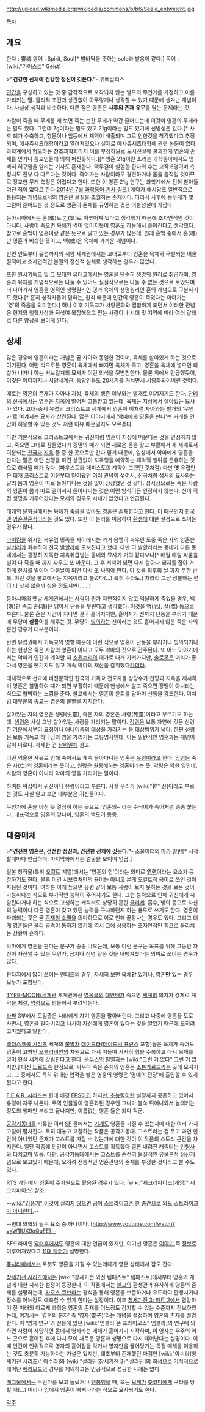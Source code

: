 http://upload.wikimedia.org/wikipedia/commons/b/b6/Seele_entweicht.jpg

[[목차]]
== 개요 ==
한자 : 靈魂
영어 : Spirit, Soul[* 발바닥을 뜻하는 sole과 발음이 같다.]
독어 : [wiki:"가이스트" Geist]

>'''"건강한 신체에 건강한 정신이 깃든다."'''- 유베날리스

[[인간]]을 구성하고 있는 것 중 감각적으로 포착되지 않는 별도의 무언가를 가정하고 이를 가리키는 말. 물리적 조건과 상관없이 아무렇게나 생각할 수 있기 때문에 생겨난 개념이다. 사실상 생각과 비슷하다. 다른 점은 영혼은 '''사후의 존재 유무'''를 담는 문제라는 것.  

사람이 죽을 때 무게를 재 보면 죽는 순간 무게가 약간 줄어드는데 이것이 영혼의 무게라는 말도 있다. 그런데 7g이라는 말도 있고 21g이라는 말도 있기에 신빙성은 없다.[* 사후 폐가 수축하고, 항문이나 입등에서 체액이 배출되며 그로 인한것을 착각했다고 추정되며, 메사츄세츠대학이라고 알려져있으나 실제로 메사츄세츠대학에 관련 논문이 없다. 과학계에서 혐오하는 창조과학회마저 이를 부정하므로 도시전설에 불과한게 영혼의 존재를 믿거나 종교인들에 의해 퍼진듯하다.][* 영혼 21g이란 소리는 과학동아에서도 명백히 허구임을 알리는 기사도 존재한다. 맥두걸이 실험한 환자의 수는 고작 6명이며 측정치도 전부 다 다르다는 것이다. 죽어가는 사람이라도 경련하거나 몸을 움직일 것이므로 정교한 무게 측정은 어렵다고 한다. 또한 이 영혼 21g 연구는 과학계에서 전혀 받아들여진 적이 없다고 한다.[http://science.dongascience.com/articleviews/group-view?acIdx=13230&acCode=5&page=1 2014년 7월 과학동아 기사 링크]] 게다가 애시당초 일반적으로 통용되는 개념으로서의 영혼은 물질을 초월하는 존재이다. 따라서 사후에 몸무게가 몇 그람이 줄어드는 것 정도로 영혼의 존재를 규명하는 것은 어불성설에 가깝다.

동아시아에서는 혼(魂)도 [[기]](氣)로 이루어져 있다고 생각했기 때문에 초자연적인 것이 아니다. 사람이 죽으면 육체가 썩어 없어지듯이 영혼도 하늘에서 흩어진다고 생각했다. 참고로 혼백이 영혼이랑 같은 뜻으로 알고 있는 경우가 많은데, 원래 혼백 중에서 혼(魂)만 영혼과 비슷한 뜻이고, 백(魄)은 육체에 가까운 개념이다.

반면 인도부터 유럽까지의 서양 세계관에서는 고대로부터 영혼을 육체와 구별되는 비물질적이고 초자연적인 불멸의 정신적 실체로 생각하는 경우가 많았다. 

또한 원시기독교 및 그 모태인 유대교에서는 영혼을 단순히 생명의 원리로 취급하여, 영혼과 육체를 개념적으로는 나눌 수 있어도 실질적으로는 나눌 수 없는 것으로 보았으며 더 나아가서 영혼을 영적인 생명원리인 영과 육체의 생명원리인 혼의 개념으로 구분하기도 했다.[* 흔히 성직자들이  말하는, 원죄 때문에 인간의 영혼이 죽었다는 이야기는 '영'의 죽음을 의미한다.] 허나 이후 기독교가 서양문화와 결합하게 되면서 이러한 관념은 현지의 철학사상과 뒤섞여 복잡해졌고 믿는 사람이나 시대 및 지역에 따라 여러 갈래로 다른 양상을 보이게 된다.

== 상세 ==
많은 경우에 영혼이라는 개념은 곧 자아와 동일한 것이며, 육체를 살아있게 하는 것으로 여겨진다. 어떤 식으로든 영혼이 육체에서 빠지면 육체가 죽고, 영혼을 육체에 넣으면 되살아 나거나 하는 서브컬쳐의 묘사가 이런 의식을 뒷받침한다. 물론 위에서 언급했듯이, 이것은 어디까지나 서양세계관. 동양인들도 20세기를 거치면서 서양화되어버린 것이다.

때로는 영혼의 존재가 자아나 지성, 육체의 생존 여부와는 별개로 여겨지기도 한다. [[단테]]의 [[신곡]]에서는 영혼은 [[지옥]]에 떨어져 고통받고 있는데, 육체는 지상에서 살아있는 묘사가 있다. 고대-중세 유럽의 크리스트교 세계에서 영혼이 이처럼 자아와는 별개의 ‘무언가’로 여겨지는 묘사가 산견된다. 많은 이야기에서 '[[악마]]에게 영혼을 판다'는 거래를 인간이 허용할 수 있는 것도 저런 이유 때문일지도 모르겠다. 

다만 기본적으로 크리스트교에서는 귀신처럼 영혼이 지상에 머문다는 것을 인정하지 않고, 죽으면 그대로 잠들었다가 종말의 때가 되면 새로운 몸을 갖고 부활해서 새 세계로서 이분되는 [[천국]]과 [[지옥]] 둘 중 한 곳으로만 간다 믿기 때문에, 일상에서 악마에게 영혼을 판다는 말은 어떤 선행을 하건 상관없이 지옥행을 예약하는 패악적 행위를 은유하는 것으로 해석될 때가 많다. (파우스트와 메피스토의 계약이 그랬던 것처럼) 다만 옛 유럽인은 대개 크리스트교 이전부터 믿어왔던 여러 관념이 섞여서, [[신곡]]처럼 성서의 묘사와는 달리 몸과 영혼이 따로 돌아다니는 것을 많이 상상했던 것 같다. 성서상으로는 죽은 사람의 영혼이 몸과 따로 떨어져서 돌아다니는 것은 어떤 방식이든 인정하지 않는다. 신이 직접 생명을 거두어갔다는 모세의 경우도 시체가 없었다고 언급된다. 

대개의 문화권에서는 육체가 [[죽음]]을 맞아도 영혼은 존재한다고 한다. 이 때문인지 [[한국]]엔 [[영혼결혼식]]이라는 것도 있다. 또한 이 논리를 이용하여 [[환생]]에 대한 설정으로 쓰이는 경우가 많다.

[[바이킹]]을 위시한 북유럽 민족들 사이에서는 과거 용맹히 싸우던 도중 죽은 자의 영혼은 [[발키리]]가 회수하여 천국 [[발할라]]에 모셔진다고 했다. 다만 이 발할라라는 동네가 다른 동네에서는 굉장히 지독한 지옥취급받는 동네와 묘사가 거의 같다보니[* 매일 매일 싸움을 벌여 다 죽을 때 까지 싸우고 또 싸운다. 그 후 저녁이 되면 다시 살아나 돼지를 잡아 거하게 잔치를 벌이며 다음날이 되면 다시 또 싸워야 한다. 이 것을 최후의 날 까지 무한 반복, 이런 것을 불교에서는 지옥이라고 불렀다(...) 특히 수라도.] 차라리 그냥 성불하는 편이 더 낫지 않을까 싶을 정도지만(……)

동아시아의 옛날 세계관에서는 사람이 뭔가 자연적이지 않고 억울하게 죽었을 경우, 백(魄)만 죽고 혼(魂)은 남아서 난동을 부린다고 생각했다. 이것을 액(厄), 살(煞) 등으로 부른다. 물론 혼은 시간이 지나면 결국 흩어지지만, 흩어지기 전까지 난동을 부리기 때문에 무당이 '''살풀이'''를 해주는 것. 무당이 [[빙의]]하는 신이라는 것도 흩어지지 않은 죽은 자의 혼인 경우가 대부분이다.

반면 유럽권에서 기독교의 영향 때문에 이런 식으로 영혼이 난동을 부리거나 빙의되거나 하는 현상은 죽은 사람의 영혼이 아니고 모두 악마의 짓으로 간주된다. 또 어느 이야기에서는 악마가 인간과 계약할 때 [[소원수리]]의 대가로 대개 가져가지만, [[솔로몬]]은 머리가 좋아서 영혼을 뺏기지도 않고 계속 악마의 재산을 갈취했다[[카더라]].

대체적으로 선교에 비전문적인 한국의 기독교 전도자들 상당수가 천당과 지옥을 제시하며 영혼은 불멸하여 때가 되면 부활하기 때문에 현생에서 살고 죽으면 장땡이 아니라는 식으로 협박하는 느낌을 준다. 불교에서는 영혼의 윤회를 말하며 선행을 강조한다. 이처럼 대부분의 종교는 영혼의 불멸을 지지한다.

살아있는 자의 영혼은 생령(生靈), 죽은 자의 영혼은 사령(死靈)이라고 부르기도 하는데, [[생령]]은 사실 그냥 살아있는 사람을 가리키는 말이다. [[정령]]은 보통 자연에 깃든 신령한 기운에서부터 요정이나 애니미즘의 대상을 가리키는 등 대상범위가 넓다. 한편 [[성령]]은 보통 기독교 하나님의 영을 가리키는 고유명사인데, 이는 일반적인 영혼과는 개념이 많이 다르다. 자세한 건 [[삼위일체]] 참고. 

어떤 억울한 사유로 인해 죽어서도 계속 돌아다니는 영혼은 [[유령]]이라고 한다. [[망령]]은 죽은 자(亡)의 영혼이라는 뜻이고, 원령은 원통해하는 영혼이라는 뜻. 악령은 악한 영인데, 사람의 영혼이 아니라 악마의 영을 가리키는 말이다.

하여튼 싸잡아서 귀신이나 유령이라고 부른다. 사실 우리가 [wiki:"神" 신]이라고 부르는 것도 사실 알고 보면 대부분은 귀신들이다.

무언가에 혼을 바친 듯 열심히 하는 뜻으로 '영혼의~'라는 수식어가 속어처럼 종종 붙는다. 대표적으로 영혼의 맞다이, 영혼의 백도어 등등.


== 대중매체 ==

>'''"건전한 영혼은, 건전한 정신과, 건전한 신체에 깃든다."'''- 소울이터의 [[마카 알반]][* 시작할때마다 언급하며, 마지막화에서는 얼굴을 보이며 언급.]

일본 창작물(특히 [[오컬트]] 계열)에서는 '영혼의 힘'이라는 의미로 '''[[영력]]'''이라는 요소가 등장하기도 한다. 물론 이건 서브컬쳐만의 용어는 아니고 본래 오컬트적 용어로 쓰인 것이 차용된 것이다. 여하튼 이게 높으면 유령 같이 보통 사람이 보지 못하는 것을 보는 것이 가능하다는 식으로 부가적인 능력이 주어지기도 한다. 그런 능력으로 인해 귀신에게 시달린다거나 하는 식으로 고생하는 캐릭터도 상당히 흔한 [[클리셰]]. 흡수, 빙의 등으로 자신의 능력이나 다른 영혼이 갖고 있던 능력을 구사하던지 하는 용도로 쓰기도 한다. 영혼이 파괴되는 것은 곧 [[존재의 소멸]]을 의미하므로 이로 인해 끝장나는 경우도 있다. 그리고 대개 영혼들은 물리 공격이 통하지 않기에 역시 그에 상응하는 초자연적인 힘으로 물리치는 상황이 흔하다. 

악마에게 영혼을 판다는 문구가 종종 나오는데, 보통 이런 문구는 목표를 위해 그동안 자신이 자신일 수 있는 무언가, 긍지나 신념 같은 것을 내팽겨쳤다는 의미로 쓰이는 경우가 많다.

판타지에서 많이 쓰이는 [[언데드]]의 경우, 자세히 보면 육체'''만''' 있거나, 영혼'''만''' 있는 경우 모두가 포함된다.

[[TYPE-MOON/세계관]] 세계관에선 [[영웅]]급의 [[대인배]]가 죽으면 [[세계]]의 의지가 강제로 계약을 체결, [[영령]]으로 만들어서 부려먹는다.

[[타짜]] 3부에서 도일출은 나라에게 자기 영혼을 팔아버린다. 그리고 나중에 영혼을 도로 사면서, 영혼을 팔아버리고 나서야 자신에게 영혼이 있다는 것을 알았기 때문에 오히려 고마웠다고 말한다.

[[엘더스크롤 시리즈]] 세계의 [[불멸자]] [[데이드라]]([[데이드릭 프린스]] 포함)들은 육체가 죽어도 영혼이 고향인 [[오블리비언]]의 차원으로 가서 떠돌며 서서히 힘을 수복하고 다시 육체를 얻어 현실 세계에 강림한다고 한다. [[문두스]]의 [[필멸자]]는 [wiki:"그런 거 없다" 그런 거 없지만.] 대신 [[노르드]]족 한정으로, 싸우다 죽은 존재의 영혼은 [[소븐가르드]]라는 곳에 모셔지고, 그 중에서도 특히 위대한 업적을 쌓은 영웅의 영령은 '명예의 전당'에 출입할 수 있게 된다고 한다.

[[F.E.A.R. 시리즈]]는 현대 배경 [[FPS]]이긴 하지만, [[초능력]]이란 설정까지 공존하고 있어서 유령이 자주 나온다. 주역 인물들이 영혼화된 경우엔 그나마 불쑥 튀어나와서 놀래키는 정도의 행패만 부리고 끝나지만, 이름없는 영혼 들은 죄다 적군.

[[공각기동대]]를 비롯한 여러 [[SF]] 물에서는 [[기계]]도 영혼을 가질 수 있는지에 대한 여러 가지 고찰이 펼쳐진다. 특히 대놓고 고찰하는 작품은 공각기동대. 고스트라는 걸 두고 과연 인간이 아니었던 존재가 고스트를 가질 수 있는가에 대한 것이 이 작품의 스토리 근간을 차지한다. 일단 작중에 인간이 아니면서 고스트를 획득했다 결론 내려진 캐릭터는 [[인형사]]와 [[타치코마]] 일동. 다만, 공각기동대에서는 고스트를 순전히 물질적인 유물론적 정신개념으로 보고있기 때문에, 오히려 전통적인 영혼관념의 존재를 부정한 것이라고 볼 수도 있다.

[[RTS]] 게임에서 영혼이 주자원으로 활용된 경우가 있다. [wiki:"새크리파이스(게임)" 새크라파이스] 참조.

--[[wiki:"김풍기" 이것이 실리지 않으면 공이 스트라이크존 한 중간으로 와도 스트라이크가 아니란다.]]--

--현대 의학의 필수 요소 중 하나이다. [http://www.youtube.com/watch?v=W1IUX9oQuFE]--

SF드라마인 [[닥터후]]에서도 영혼에 대한 언급이 있지만, 여기선 영혼은 [[이야기]],즉 [[정보]]로 이루어져있다고 [[11대 닥터]]가 설명한다.

[[퓨처라마]]에서는 로봇도 영혼을 가질 수 있는데다가 영혼 상태에서 잠도 잔다.

[[창세기전 시리즈]]에서는 [wiki:"창세기전 외전 템페스트" 템페스트]에서부터 영혼의 개념에 대한 자세한 설정이 등장한다. 이 작품에서는 [[불교]]의 환생관과 유사하게 영혼의 존재를 설명하는데, [[카오스 큐브]]라는 광석을 통해 영혼을 보존하거나 유도하여 환생시기나 장소를 어느정도 예측할 수 있게 한다는 설정이다. 이후 [[창세기전 3: 파트 2]]에서 멸망하기 전 미래의 아르케 과학은 영혼의 존재를 어느정도 감지할 수 있는 수준까지 진보하였는데, 여기서는 '영혼의 분자' 즉 '영자(靈子)'라는 개념을 설정하여 영혼의 존재를 설명한다. 이 '영자 연구'의 선봉에 있던 [wiki:"엠블라 폰 프라이오스" 엠블라]의 연구에 의하면 사람이 사망하면 몸에서 영자라는 개체가 흩어지기 시작하며, 이 영자는 우주의 어느 곳으로 흩어진 후에 다시 모여 새로운 영혼과 생명으로 다시 태어난다는 설명이다. 이 때 인간이 인위적으로 영자의 흩어짐을 막거나 영자만을 끌어당기는 특정 매체를 이용하는 것도 충분히 가능하다는 가설은 있지만, 태초부터 존재했던 마검인 [wiki:"아수라(창세기전 시리즈)" 아수라]와 [wiki:"살라딘(창세기전 3)" 살라딘]의 희생으로 기적적으로 태어난 [[베라모드]]의 경우를 제외하고는 인공적으로 성공한 사례는 없다.

[[개그물]]에서는 무언가를 보고 놀랐거나 [[멘붕]]했을 때, 또는 [[보케]]가 [[츳코미]]에게 구타를 당할 때(...) 머리나 입에서 영혼이 빠져나가는 식으로 묘사되기도 한다.

[[각주]]

